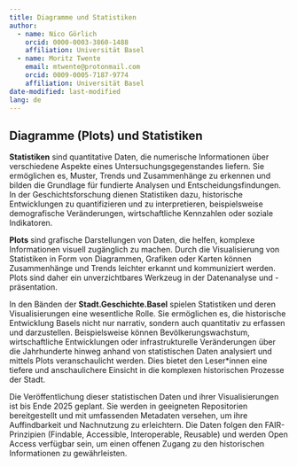 ```yaml
---
title: Diagramme und Statistiken
author:
  - name: Nico Görlich
    orcid: 0000-0003-3860-1488
    affiliation: Universität Basel
  - name: Moritz Twente
    email: mtwente@protonmail.com
    orcid: 0009-0005-7187-9774
    affiliation: Universität Basel
date-modified: last-modified
lang: de
---
```


## Diagramme (Plots) und Statistiken

**Statistiken** sind quantitative Daten, die numerische Informationen über verschiedene Aspekte eines Untersuchungsgegenstandes liefern. Sie ermöglichen es, Muster, Trends und Zusammenhänge zu erkennen und bilden die Grundlage für fundierte Analysen und Entscheidungsfindungen. In der Geschichtsforschung dienen Statistiken dazu, historische Entwicklungen zu quantifizieren und zu interpretieren, beispielsweise demografische Veränderungen, wirtschaftliche Kennzahlen oder soziale Indikatoren.

**Plots** sind grafische Darstellungen von Daten, die helfen, komplexe Informationen visuell zugänglich zu machen. Durch die Visualisierung von Statistiken in Form von Diagrammen, Grafiken oder Karten können Zusammenhänge und Trends leichter erkannt und kommuniziert werden. Plots sind daher ein unverzichtbares Werkzeug in der Datenanalyse und -präsentation.

In den Bänden der **Stadt.Geschichte.Basel** spielen Statistiken und deren Visualisierungen eine wesentliche Rolle. Sie ermöglichen es, die historische Entwicklung Basels nicht nur narrativ, sondern auch quantitativ zu erfassen und darzustellen. Beispielsweise können Bevölkerungswachstum, wirtschaftliche Entwicklungen oder infrastrukturelle Veränderungen über die Jahrhunderte hinweg anhand von statistischen Daten analysiert und mittels Plots veranschaulicht werden. Dies bietet den Leser*innen eine tiefere und anschaulichere Einsicht in die komplexen historischen Prozesse der Stadt.

Die Veröffentlichung dieser statistischen Daten und ihrer Visualisierungen ist bis Ende 2025 geplant. Sie werden in geeigneten Repositorien bereitgestellt und mit umfassenden Metadaten versehen, um ihre Auffindbarkeit und Nachnutzung zu erleichtern. Die Daten folgen den FAIR-Prinzipien (Findable, Accessible, Interoperable, Reusable) und werden Open Access verfügbar sein, um einen offenen Zugang zu den historischen Informationen zu gewährleisten. 
